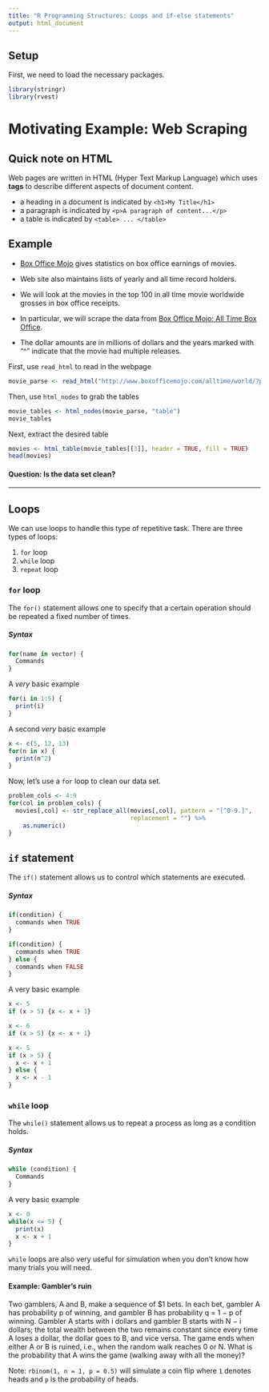```yaml
---
title: "R Programming Structures: Loops and if-else statements"
output: html_document
---
```


## Setup 

First, we need to load the necessary packages.

```r
library(stringr)
library(rvest)
```

# Motivating Example: Web Scraping

## Quick note on HTML

Web pages are written in HTML (Hyper Text Markup Language) which uses **tags** to describe different aspects of document content. 

* a heading in a document is indicated by `<h1>My Title</h1>` 
* a paragraph is indicated by  `<p>A paragraph of content...</p>`
* a table is indicated by `<table> ... </table>`

## Example

* [Box Office Mojo](http://www.boxofficemojo.com) gives statistics on box office earnings of movies. 

* Web site also maintains lists of yearly and all time record holders.

* We will look at the movies in the top 100 in all time movie worldwide grosses in box office receipts. 

* In particular, we will scrape the data from [Box Office Mojo: All Time Box Office](http://www.boxofficemojo.com/alltime/world/?pagenum=1). 

* The dollar amounts are in millions of dollars and the years marked with "^" indicate that the movie had multiple releases.


First, use `read_html` to read in the webpage

```r
movie_parse <- read_html("http://www.boxofficemojo.com/alltime/world/?pagenum=1")
```

Then, use `html_nodes` to grab the tables

```r
movie_tables <- html_nodes(movie_parse, "table")
movie_tables
```

Next, extract the desired table

```r
movies <- html_table(movie_tables[[3]], header = TRUE, fill = TRUE)
head(movies)
```


#### Question: Is the data set clean?

* * *

## Loops

We can use loops to handle this type of repetitive task. There are three types of loops:

1. `for` loop
2. `while` loop
3. `repeat` loop


### `for` loop

The `for()` statement allows one to specify that a certain operation should be repeated a fixed number of times.


##### Syntax

```r
for(name in vector) {
  Commands
}
```


A *very* basic example

```r
for(i in 1:5) {
  print(i)
}
```


A second *very* basic example

```r
x <- c(5, 12, 13)
for(n in x) {
  print(n^2)
}
```


Now, let's use a `for` loop to clean our data set.

```r
problem_cols <- 4:9
for(col in problem_cols) {
  movies[,col] <- str_replace_all(movies[,col], pattern = "[^0-9.]", 
                                  replacement = "") %>%
    as.numeric()
}
```


<!-- We could also use a `for` loop to implement the sieve of Eratosthenes, the oldest known systematic method for listing prime numbers up to a given value n. -->

<!-- Idea:  -->

<!-- - Begin with a vector of numbers from 2 to n -->
<!-- - Beginning with 2, eliminate all multiples of 2 which are larger than 2 -->
<!-- - Move to the next number remaining in the vector, in this case, 3. Now, remove all multiples of 3 which are larger than 3.  -->
<!-- - Proceed through all remaining entries of the vector in this way. -->


<!-- ```{r} -->
<!-- n <- 50 -->
<!-- sieve <- seq(2, n) -->
<!-- primes <- c() -->
<!-- for(i in sieve) { -->
<!--   if(any(sieve == i)) { -->
<!--     primes <- c(primes, i) -->
<!--     sieve <- c(sieve[(sieve %% i) != 0], i) -->
<!--   } -->
<!-- } -->

<!-- primes -->
<!-- ``` -->



## `if` statement

The `if()` statement allows us to control which statements are executed.


##### Syntax

```r
if(condition) {
  commands when TRUE
}
```


```r
if(condition) {
  commands when TRUE
} else {
  commands when FALSE
}
```


A very basic example

```r
x <- 5
if (x > 5) {x <- x + 1}

x <- 6
if (x > 5) {x <- x + 1}
```


```r
x <- 5
if (x > 5) {
  x <- x + 1
} else {
  x <- x - 1
}
```



### `while` loop

The `while()` statement allows us to repeat a process as long as a condition holds.

##### Syntax

```r
while (condition) {
  Commands
}
```

A very basic example

```r
x <- 0
while(x <= 5) {
  print(x)
  x <- x + 1
}
```


`while` loops are also very useful for simulation when you don't know how many trials you will need.


#### Example: Gambler's ruin

Two gamblers, A and B, make a sequence of $1 bets. In each bet, gambler A has probability p of winning, and gambler B has probability q = 1 − p of winning. Gambler A starts with i dollars and gambler B starts with N − i dollars; the total wealth between the two remains constant since every time A loses a dollar, the dollar goes to B, and vice versa. The game ends when either A or B is ruined, i.e., when the random walk reaches 0 or N. What is the probability that A wins the game (walking away with all the money)?

Note: `rbinom(1, n = 1, p = 0.5)` will simulate a coin flip where `1` denotes heads and `p` is the probability of heads.

